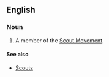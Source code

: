 ==English==

===Noun===
{{en-noun|sg=[[boy|Boy]] [[Scout]]}}

# A member of the [[w:Scouting|Scout Movement]].

====See also====
*[[Scouts]]